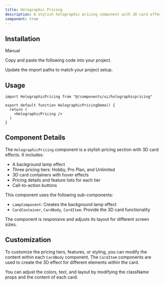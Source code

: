 ```yaml
---
title: Holographic Pricing
description: A stylish holographic pricing component with 3D card effects
component: true
---
```


<ComponentPreview
  name="holographicpricing-demo"
  className="[&_.preview>[data-orientation=vertical]]:sm:max-w-[100%]"
  description="Holographic Pricing Demo"
/>

## Installation

<Tabs defaultValue="manual">

<TabsList>
  <TabsTrigger value="manual">Manual</TabsTrigger>
</TabsList>

<TabsContent value="manual">

<Steps>

<Step>Copy and paste the following code into your project.</Step>

<ComponentSource name="holographicpricing" />

<Step>Update the import paths to match your project setup.</Step>

</Steps>

</TabsContent>

</Tabs>

## Usage

```tsx
import HolographicPricing from "@/components/ui/holographicpricing"
```

```tsx
export default function HolographicPricingDemo() {
  return (
    <HolographicPricing />
  )
}
```

## Component Details

The `HolographicPricing` component is a stylish pricing section with 3D card effects. It includes:

- A background lamp effect
- Three pricing tiers: Hobby, Pro Plan, and Unlimited
- 3D card containers with hover effects
- Pricing details and feature lists for each tier
- Call-to-action buttons

This component uses the following sub-components:

- `LampComponent`: Creates the background lamp effect
- `CardContainer`, `CardBody`, `CardItem`: Provide the 3D card functionality

The component is responsive and adjusts its layout for different screen sizes.

## Customization

To customize the pricing tiers, features, or styling, you can modify the content within each `CardBody` component. The `CardItem` components are used to create the 3D effect for different elements within the card.

You can adjust the colors, text, and layout by modifying the className props and the content of each card.